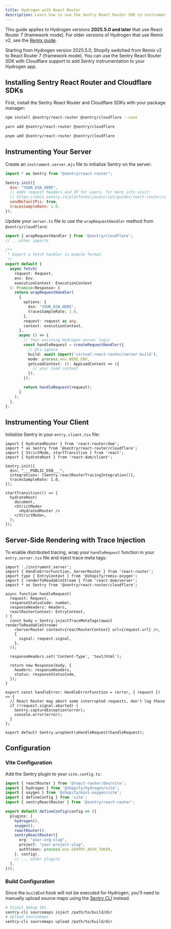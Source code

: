 ```yaml
---
title: Hydrogen with React Router
description: Learn how to use the Sentry React Router SDK to instrument your Hydrogen app (versions 2025.5.0+).
---
```


<Alert level="info" title="Hydrogen Version">

This guide applies to Hydrogen versions **2025.5.0 and later** that use React Router 7 (framework mode). For older versions of Hydrogen that use Remix v2, see the [Remix guide](/platforms/javascript/guides/cloudflare/frameworks/hydrogen-remix/).

</Alert>

Starting from Hydrogen version 2025.5.0, Shopify switched from Remix v2 to React Router 7 (framework mode). You can use the Sentry React Router SDK with Cloudflare support to add Sentry instrumentation to your Hydrogen app.

## Installing Sentry React Router and Cloudflare SDKs

First, install the Sentry React Router and Cloudflare SDKs with your package manager:

```bash {tabTitle:npm}
npm install @sentry/react-router @sentry/cloudflare --save
```

```bash {tabTitle:yarn}
yarn add @sentry/react-router @sentry/cloudflare
```

```bash {tabTitle:pnpm}
pnpm add @sentry/react-router @sentry/cloudflare
```

## Instrumenting Your Server

Create an `instrument.server.mjs` file to initialize Sentry on the server:

```js {filename:instrument.server.mjs}
import * as Sentry from "@sentry/react-router";

Sentry.init({
  dsn: "YOUR_DSN_HERE",
  // Adds request headers and IP for users, for more info visit:
  // https://docs.sentry.io/platforms/javascript/guides/react-router/configuration/options/#sendDefaultPii
  sendDefaultPii: true,
  tracesSampleRate: 1.0,
});
```

Update your `server.ts` file to use the `wrapRequestHandler` method from `@sentry/cloudflare`:

```ts {filename:server.ts}
import { wrapRequestHandler } from '@sentry/cloudflare';
// ...other imports

/**
 * Export a fetch handler in module format.
 */
export default {
  async fetch(
    request: Request,
    env: Env,
    executionContext: ExecutionContext
  ): Promise<Response> {
    return wrapRequestHandler(
      {
        options: {
          dsn: "YOUR_DSN_HERE",
          tracesSampleRate: 1.0,
        },
        request: request as any,
        context: executionContext,
      },
      async () => {
        // Your existing Hydrogen server logic
        const handleRequest = createRequestHandler({
          // @ts-ignore
          build: await import('virtual:react-router/server-build'),
          mode: process.env.NODE_ENV,
          getLoadContext: (): AppLoadContext => ({
            // your load context
          }),
        });

        return handleRequest(request);
      }
    );
  },
};
```

## Instrumenting Your Client

Initialize Sentry in your `entry.client.tsx` file:

```tsx {filename:app/entry.client.tsx}
import { HydratedRouter } from 'react-router/dom';
import * as Sentry from '@sentry/react-router/cloudflare';
import { StrictMode, startTransition } from 'react';
import { hydrateRoot } from 'react-dom/client';

Sentry.init({
  dsn: "___PUBLIC_DSN___",
  integrations: [Sentry.reactRouterTracingIntegration()],
  tracesSampleRate: 1.0,
});

startTransition(() => {
  hydrateRoot(
    document,
    <StrictMode>
      <HydratedRouter />
    </StrictMode>,
  );
});
```

## Server-Side Rendering with Trace Injection

To enable distributed tracing, wrap your `handleRequest` function in your `entry.server.tsx` file and inject trace meta tags:

```tsx {filename:app/entry.server.tsx}
import './instrument.server';
import { HandleErrorFunction, ServerRouter } from 'react-router';
import type { EntryContext } from '@shopify/remix-oxygen';
import { renderToReadableStream } from 'react-dom/server';
import * as Sentry from '@sentry/react-router/cloudflare';

async function handleRequest(
  request: Request,
  responseStatusCode: number,
  responseHeaders: Headers,
  reactRouterContext: EntryContext,
) {
  const body = Sentry.injectTraceMetaTags(await renderToReadableStream(
    <ServerRouter context={reactRouterContext} url={request.url} />,
    {
      signal: request.signal,
    },
  ));

  responseHeaders.set('Content-Type', 'text/html');

  return new Response(body, {
    headers: responseHeaders,
    status: responseStatusCode,
  });
}

export const handleError: HandleErrorFunction = (error, { request }) => {
  // React Router may abort some interrupted requests, don't log those
  if (!request.signal.aborted) {
    Sentry.captureException(error);
    console.error(error);
  }
};

export default Sentry.wrapSentryHandleRequest(handleRequest);
```

## Configuration

### Vite Configuration

Add the Sentry plugin to your `vite.config.ts`:

```ts {filename:vite.config.ts}
import { reactRouter } from '@react-router/dev/vite';
import { hydrogen } from '@shopify/hydrogen/vite';
import { oxygen } from '@shopify/mini-oxygen/vite';
import { defineConfig } from 'vite';
import { sentryReactRouter } from '@sentry/react-router';

export default defineConfig(config => ({
  plugins: [
    hydrogen(),
    oxygen(),
    reactRouter(),
    sentryReactRouter({
      org: "your-org-slug",
      project: "your-project-slug",
      authToken: process.env.SENTRY_AUTH_TOKEN,
    }, config),
    // ... other plugins
  ],
}));
```

### Build Configuration

Since the `buildEnd` hook will not be executed for Hydrogen, you'll need to manually upload source maps using the [Sentry CLI](/cli/) instead.

```bash
# Inject debug IDs
sentry-cli sourcemaps inject /path/to/build/dir
# Upload sourcemaps
sentry-cli sourcemaps upload /path/to/build/dir
```

